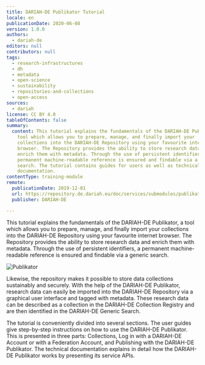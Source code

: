 ```yaml
---
title: DARIAH-DE Publikator Tutorial
locale: en
publicationDate: 2020-06-08
version: 1.0.0
authors:
  - dariah-de
editors: null
contributors: null
tags:
  - research-infrastructures
  - dh
  - metadata
  - open-science
  - sustainability
  - repositories-and-collections
  - open-access
sources:
  - dariah
license: CC BY 4.0
tableOfContents: false
summary:
  content: This tutorial explains the fundamentals of the DARIAH-DE Publikator, a
    tool which allows you to prepare, manage, and finally import your
    collections into the DARIAH-DE Repository using your favourite internet
    browser. The Repository provides the ability to store research data and
    enrich them with metadata. Through the use of persistent identifiers, a
    permanent machine-readable reference is ensured and findable via a generic
    search. The tutorial contains guides for users as well as technical
    documentation.
contentType: training-module
remote:
  publicationDate: 2019-12-01
  url: https://repository.de.dariah.eu/doc/services/submodules/publikator/docs/index.html
  publisher: DARIAH-DE

---
```


This tutorial explains the fundamentals of the DARIAH-DE Publikator, a tool which allows you to prepare, manage, and finally import your collections into the DARIAH-DE Repository using your favourite internet browser. The Repository provides the ability to store research data and enrich them with metadata. Through the use of persistent identifiers, a permanent machine-readable reference is ensured and findable via a generic search.

![Publikator](images/publikator1.jpg)

Likewise, the repository makes it possible to store data collections sustainably and securely. With the help of the DARIAH-DE Publikator, research data can easily be imported into the DARIAH-DE Repository via a graphical user interface and tagged with metadata. These research data can be described as a collection in the DARIAH-DE Collection Registry and are then identified in the DARIAH-DE Generic Search.

The tutorial is conveniently divided into several sections. The user guides give step-by-step instructions on how to use the DARIAH-DE Publikator. This is presented in three parts: Collections, Log in with a DARIAH-DE Account or with a Federation Account, and Publishing with the DARIAH-DE Publikator. The technical documentation explains in detail how the DARIAH-DE Publikator works by presenting its service APIs.

<ExternalResource
  title="Interested in learning more?"
  subtitle="Go to the DARIAH-DE Publikator Tutorial"
  url="https://repository.de.dariah.eu/doc/services/submodules/publikator/docs/index.html"
/>
